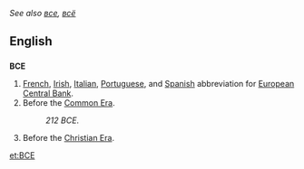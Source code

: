 ''See also [[все]], [[всё]]''
==English==
==={{initialism}}===
'''BCE'''

#[[French]], [[Irish]], [[Italian]], [[Portuguese]], and [[Spanish]] abbreviation for [[European Central Bank]].
#Before the [[Common Era]].
#:''212 BCE''.
#Before the [[Christian Era]].

[[et:BCE]]